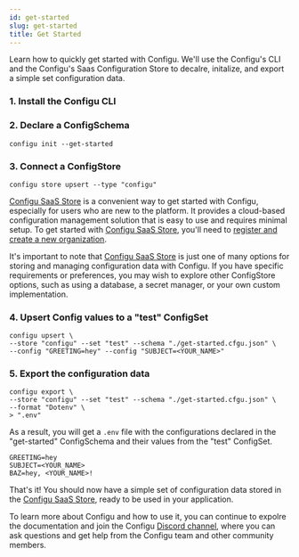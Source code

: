 ```yaml
---
id: get-started
slug: get-started
title: Get Started
---
```



Learn how to quickly get started with Configu.
We'll use the Configu's CLI and the Configu's Saas Configuration Store to decalre, initalize, and export a simple set configuration data.

### 1. Install the Configu CLI

<CliInstallSnippet />

### 2. Declare a ConfigSchema

```shell
configu init --get-started
```

### 3. Connect a ConfigStore

```shell
configu store upsert --type "configu"
```

<Admonition>
  
[Configu SaaS Store](https://app.configu.com/) is a convenient way to get started with Configu, especially for users who are new to the platform. It provides a cloud-based configuration management solution that is easy to use and requires minimal setup.
To get started with [Configu SaaS Store](https://app.configu.com/), you'll need to [register and create a new organization](https://app.configu.com/).

It's important to note that [Configu SaaS Store](https://app.configu.com/) is just one of many options for storing and managing configuration data with Configu. If you have specific requirements or preferences, you may wish to explore other ConfigStore options, such as using a database, a secret manager, or your own custom implementation.

</Admonition>

### 4. Upsert Config values to a "test" ConfigSet

```shell
configu upsert \
--store "configu" --set "test" --schema "./get-started.cfgu.json" \
--config "GREETING=hey" --config "SUBJECT=<YOUR_NAME>"
```

### 5. Export the configuration data

```shell
configu export \
--store "configu" --set "test" --schema "./get-started.cfgu.json" \
--format "Dotenv" \
> ".env"
```

As a result, you will get a `.env` file with the configurations declared in the "get-started" ConfigSchema and their values from the "test" ConfigSet.

```.env
GREETING=hey
SUBJECT=<YOUR_NAME>
BAZ=hey, <YOUR_NAME>!
```

That's it! You should now have a simple set of configuration data stored in the [Configu SaaS Store](https://app.configu.com/), ready to be used in your application.

To learn more about Configu and how to use it, you can continue to expolre the documentation and join the Configu [Discord channel](https://discord.com/invite/cjSBxnB9z8), where you can ask questions and get help from the Configu team and other community members.
